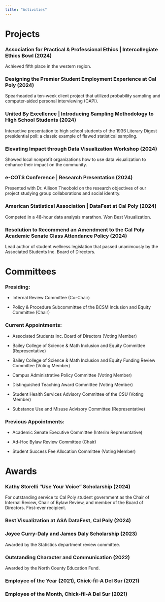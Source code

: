 ```yaml
---
title: "Activities"
---
```


# Projects

### Association for Practical & Professional Ethics \| Intercollegiate Ethics Bowl (2024)

Achieved fifth place in the western region.

### Designing the Premier Student Employment Experience at Cal Poly (2024)

Spearheaded a ten-week client project that utilized probability sampling and computer-aided personal interviewing (CAPI).

### United By Excellence \| Introducing Sampling Methodology to High School Students (2024)

Interactive presentation to high school students of the 1936 Literary Digest presidential poll: a classic example of flawed statistical sampling.

### Elevating Impact through Data Visualization Workshop (2024)

Showed local nonprofit organizations how to use data visualization to enhance their impact on the community.

### e-COTS Conference \| Research Presentation (2024)

Presented with Dr. Allison Theobold on the research objectives of our project studying group collaborations and social identity.

### American Statistical Association \| DataFest at Cal Poly (2024)

Competed in a 48-hour data analysis marathon. Won Best Visualization.

### Resolution to Recommend an Amendment to the Cal Poly Academic Senate Class Attendance Policy (2024)

Lead author of student wellness legislation that passed unanimously by the Associated Students Inc. Board of Directors.

# Committees

### Presiding:

-   Internal Review Committee (Co-Chair)

-   Policy & Procedure Subcommittee of the BCSM Inclusion and Equity Committee (Chair)

### Current Appointments:

-   Associated Students Inc. Board of Directors (Voting Member)

-   Bailey College of Science & Math Inclusion and Equity Committee (Representative)

-   Bailey College of Science & Math Inclusion and Equity Funding Review Committee (Voting Member)

-   Campus Administrative Policy Committee (Voting Member)

-   Distinguished Teaching Award Committee (Voting Member)

-   Student Health Services Advisory Committee of the CSU (Voting Member)

-   Substance Use and Misuse Advisory Committee (Representative)

### Previous Appointments:

-   Academic Senate Executive Committee (Interim Representative)

-   Ad-Hoc Bylaw Review Committee (Chair)

-   Student Success Fee Allocation Committee (Voting Member)

# Awards

### Kathy Storelli "Use Your Voice" Scholarship (2024)

For outstanding service to Cal Poly student government as the Chair of Internal Review, Chair of Bylaw Review, and member of the Board of Directors. First-ever recipient.

### Best Visualization at ASA DataFest, Cal Poly (2024)

### Joyce Curry-Daly and James Daly Scholarship (2023)

Awarded by the Statistics department review committee.

### Outstanding Character and Communication (2022)

Awarded by the North County Education Fund.

### Employee of the Year (2021), Chick-fil-A Del Sur (2021)

### Employee of the Month, Chick-fil-A Del Sur (2021)
